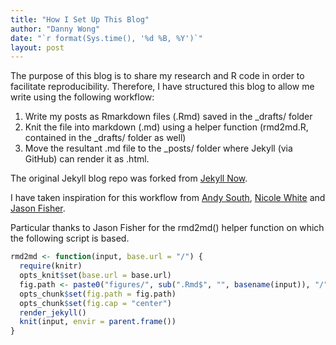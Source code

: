 ```yaml
---
title: "How I Set Up This Blog"
author: "Danny Wong"
date: "`r format(Sys.time(), '%d %B, %Y')`"
layout: post
---
```


The purpose of this blog is to share my research and R code in order to facilitate reproducibility. Therefore, I have structured this blog to allow me write using the following workflow: 

1. Write my posts as Rmarkdown files (.Rmd) saved in the _drafts/ folder 
2. Knit the file into markdown (.md) using a helper function (rmd2md.R, contained in the _drafts/ folder as well)
3. Move the resultant .md file to the _posts/ folder where Jekyll (via GitHub) can render it as .html.

The original Jekyll blog repo was forked from [Jekyll Now](https://github.com/barryclark/jekyll-now).

I have taken inspiration for this workflow from [Andy South](http://andysouth.github.io/blog-setup/), [Nicole White](http://nicolewhite.github.io/2015/02/07/r-blogging-with-rmarkdown-knitr-jekyll.html) and [Jason Fisher](http://jfisher-usgs.github.io/r/2012/07/03/knitr-jekyll/). 

Particular thanks to Jason Fisher for the rmd2md() helper function on which the following script is based.

```r
rmd2md <- function(input, base.url = "/") {
  require(knitr)
  opts_knit$set(base.url = base.url)
  fig.path <- paste0("figures/", sub(".Rmd$", "", basename(input)), "/")
  opts_chunk$set(fig.path = fig.path)
  opts_chunk$set(fig.cap = "center")
  render_jekyll()
  knit(input, envir = parent.frame())
}
```
